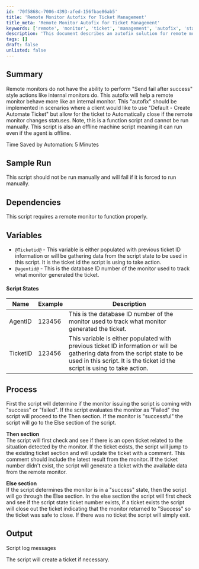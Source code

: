 ```yaml
---
id: '70f5868c-7006-4393-afed-156fbae86ab5'
title: 'Remote Monitor Autofix for Ticket Management'
title_meta: 'Remote Monitor Autofix for Ticket Management'
keywords: ['remote', 'monitor', 'ticket', 'management', 'autofix', 'status']
description: 'This document describes an autofix solution for remote monitors that enables them to mimic the behavior of internal monitors by allowing automatic ticket closure based on monitor status changes. It includes details on dependencies, variables, and the processing logic of the script.'
tags: []
draft: false
unlisted: false
---
```

## Summary

Remote monitors do not have the ability to perform "Send fail after success" style actions like internal monitors do. This autofix will help a remote monitor behave more like an internal monitor. This "autofix" should be implemented in scenarios where a client would like to use "Default - Create Automate Ticket" but allow for the ticket to Automatically close if the remote monitor changes statuses. Note, this is a function script and cannot be run manually. This script is also an offline machine script meaning it can run even if the agent is offline.

Time Saved by Automation: 5 Minutes

## Sample Run

This script should not be run manually and will fail if it is forced to run manually.

## Dependencies

This script requires a remote monitor to function properly.

## Variables

- `@Ticketid@` - This variable is either populated with previous ticket ID information or will be gathering data from the script state to be used in this script. It is the ticket id the script is using to take action.
- `@agentid@` - This is the database ID number of the monitor used to track what monitor generated the ticket.

#### Script States

| Name      | Example  | Description                                                                                          |
|-----------|----------|------------------------------------------------------------------------------------------------------|
| AgentID   | 123456   | This is the database ID number of the monitor used to track what monitor generated the ticket.      |
| TicketID  | 123456   | This variable is either populated with previous ticket ID information or will be gathering data from the script state to be used in this script. It is the ticket id the script is using to take action. |

## Process

First the script will determine if the monitor issuing the script is coming with "success" or "failed". If the script evaluates the monitor as "Failed" the script will proceed to the Then section. If the monitor is "successful" the script will go to the Else section of the script.

**Then section**  
The script will first check and see if there is an open ticket related to the situation detected by the monitor. If the ticket exists, the script will jump to the existing ticket section and will update the ticket with a comment. This comment should include the latest result from the monitor. If the ticket number didn't exist, the script will generate a ticket with the available data from the remote monitor.

**Else section**  
If the script determines the monitor is in a "success" state, then the script will go through the Else section. In the else section the script will first check and see if the script state ticket number exists, if a ticket exists the script will close out the ticket indicating that the monitor returned to "Success" so the ticket was safe to close. If there was no ticket the script will simply exit.

## Output

Script log messages

The script will create a ticket if necessary.













